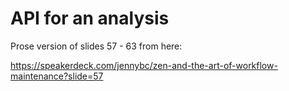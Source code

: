 # API for an analysis

Prose version of slides 57 - 63 from here:

<https://speakerdeck.com/jennybc/zen-and-the-art-of-workflow-maintenance?slide=57>


